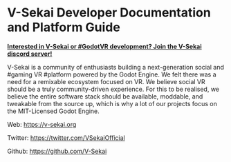 # V-Sekai Developer Documentation and Platform Guide

**[Interested in V-Sekai or #GodotVR development? Join the V-Sekai discord server!](https://discord.gg/7BQDHesck8)**

V-Sekai is a community of enthusiasts building a next-generation social and #gaming VR #platform powered by the Godot Engine. We felt there was a need for a remixable ecosystem focused on VR. We believe social VR should be a truly community-driven experience. For this to be realised, we believe the entire software stack should be available, moddable, and tweakable from the source up, which is why a lot of our projects focus on the MIT-Licensed Godot Engine.


Web: [https://v-sekai.org]()

Twitter: [https://twitter.com/VSekaiOfficial](https://twitter.com/VSekaiOfficial)

Github: [https://github.com/V-Sekai](https://github.com/V-Sekai)
